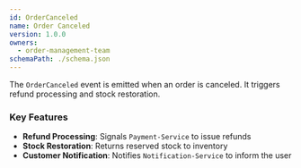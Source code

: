 ```yaml
---
id: OrderCanceled
name: Order Canceled
version: 1.0.0
owners:
  - order-management-team
schemaPath: ./schema.json
---
```


The `OrderCanceled` event is emitted when an order is canceled. It triggers refund processing and stock restoration.

<NodeGraph />

<SchemaViewer file="schema.json" title="Schema" maxHeight="500px" />

### Key Features

- **Refund Processing**: Signals `Payment-Service` to issue refunds  
- **Stock Restoration**: Returns reserved stock to inventory  
- **Customer Notification**: Notifies `Notification-Service` to inform the user  

